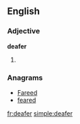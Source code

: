 ==English==

===Adjective===
'''deafer'''

# {{comparative of|deaf}}

===Anagrams===
* [[Fareed#English|Fareed]]
* [[feared#English|feared]]

[[fr:deafer]]
[[simple:deafer]]